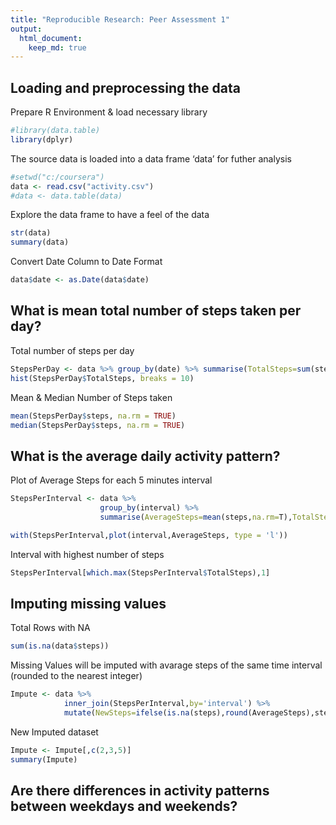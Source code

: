 ```yaml
---
title: "Reproducible Research: Peer Assessment 1"
output: 
  html_document:
    keep_md: true
---
```



## Loading and preprocessing the data
Prepare R Environment & load necessary library
```r
#library(data.table)
library(dplyr)
```

The source data is loaded into a data frame 'data' for futher analysis
```r
#setwd("c:/coursera")
data <- read.csv("activity.csv")
#data <- data.table(data)
```

Explore the data frame to have a feel of the data
```r
str(data)
summary(data)
```

Convert Date Column to Date Format
```r
data$date <- as.Date(data$date)
```

## What is mean total number of steps taken per day?
Total number of steps per day
```r
StepsPerDay <- data %>% group_by(date) %>% summarise(TotalSteps=sum(steps))
hist(StepsPerDay$TotalSteps, breaks = 10)
```

Mean & Median Number of Steps taken
```r
mean(StepsPerDay$steps, na.rm = TRUE)
median(StepsPerDay$steps, na.rm = TRUE)
```

## What is the average daily activity pattern?
Plot of Average Steps for each 5 minutes interval
```r
StepsPerInterval <- data %>% 
                    group_by(interval) %>%
                    summarise(AverageSteps=mean(steps,na.rm=T),TotalSteps=sum(steps,na.rm=T))

with(StepsPerInterval,plot(interval,AverageSteps, type = 'l'))
```
  
Interval with highest number of steps
```r
StepsPerInterval[which.max(StepsPerInterval$TotalSteps),1]
```

## Imputing missing values
Total Rows with NA
```r
sum(is.na(data$steps))
```
  
Missing Values will be imputed with avarage steps of the same time interval (rounded to the nearest integer)
```r
Impute <- data %>% 
            inner_join(StepsPerInterval,by='interval') %>%
            mutate(NewSteps=ifelse(is.na(steps),round(AverageSteps),steps))
```

New Imputed dataset
```r
Impute <- Impute[,c(2,3,5)]
summary(Impute)
```


## Are there differences in activity patterns between weekdays and weekends?
